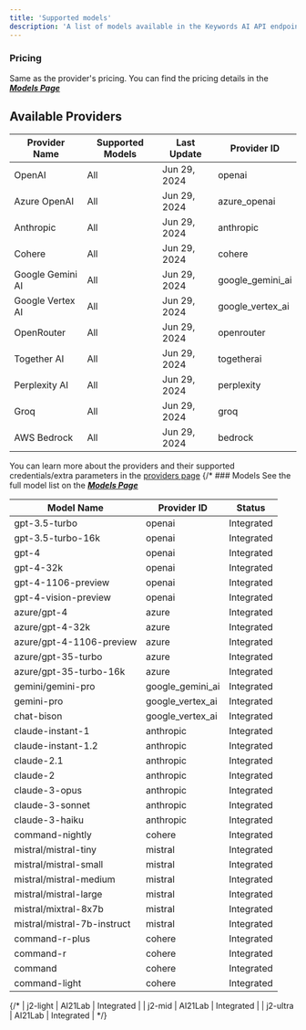 ```yaml
---
title: 'Supported models'
description: 'A list of models available in the Keywords AI API endpoint'
---
```




### Pricing
Same as the provider's pricing. You can find the pricing details in the **_[Models Page](https://platform.keywordsai.co/platform/models)_**

## Available Providers
| Provider Name     | Supported Models | Last Update  | Provider ID        |
|-----|---|------|----|
| OpenAI            | All                | Jun 29, 2024 | openai             |
| Azure OpenAI      | All                | Jun 29, 2024 | azure_openai       |
| Anthropic         | All                | Jun 29, 2024 | anthropic          |
| Cohere            | All                | Jun 29, 2024 | cohere             |
| Google Gemini AI  | All                | Jun 29, 2024  | google_gemini_ai   |
| Google Vertex AI  | All                | Jun 29, 2024  | google_vertex_ai   |
| OpenRouter        | All                | Jun 29, 2024 | openrouter         |
| Together AI       | All                | Jun 29, 2024 | togetherai         |
| Perplexity AI     | All                | Jun 29, 2024 | perplexity         |
| Groq              | All                | Jun 29, 2024  | groq               |
| AWS Bedrock        | All                | Jun 29, 2024  | bedrock            |

You can learn more about the providers and their supported credentials/extra parameters in the [providers page](/integration/providers/providers-overview)
{/* ### Models
See the full model list on the **_[Models Page](https://platform.keywordsai.co/platform/models)_**

| Model Name | Provider ID | Status |
| --- | --- | --- |
| gpt-3.5-turbo | openai | Integrated |
| gpt-3.5-turbo-16k | openai | Integrated |
| gpt-4 | openai | Integrated |
| gpt-4-32k | openai | Integrated |
| gpt-4-1106-preview | openai | Integrated |
| gpt-4-vision-preview | openai | Integrated |
| azure/gpt-4 | azure | Integrated |
| azure/gpt-4-32k | azure | Integrated |
| azure/gpt-4-1106-preview | azure | Integrated |
| azure/gpt-35-turbo | azure | Integrated |
| azure/gpt-35-turbo-16k | azure | Integrated |
| gemini/gemini-pro | google_gemini_ai | Integrated |
| gemini-pro | google_vertex_ai | Integrated |
| chat-bison | google_vertex_ai | Integrated |
| claude-instant-1 | anthropic | Integrated |
| claude-instant-1.2 | anthropic | Integrated |
| claude-2.1 | anthropic | Integrated |
| claude-2 | anthropic | Integrated |
| claude-3-opus | anthropic | Integrated |
| claude-3-sonnet | anthropic | Integrated |
| claude-3-haiku | anthropic | Integrated |
| command-nightly | cohere | Integrated |
| mistral/mistral-tiny | mistral | Integrated |
| mistral/mistral-small | mistral | Integrated |
| mistral/mistral-medium | mistral | Integrated |
| mistral/mistral-large | mistral | Integrated |
| mistral/mixtral-8x7b | mistral | Integrated |
| mistral/mistral-7b-instruct | mistral | Integrated |
| command-r-plus | cohere | Integrated |
| command-r | cohere | Integrated |
| command | cohere | Integrated |
| command-light | cohere | Integrated | */}


{/* | j2-light | AI21Lab | Integrated |
| j2-mid | AI21Lab | Integrated |
| j2-ultra | AI21Lab | Integrated | */}
